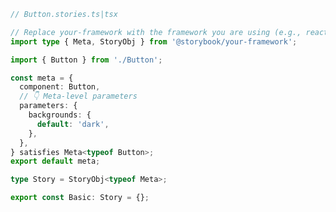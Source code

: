 ```ts
// Button.stories.ts|tsx

// Replace your-framework with the framework you are using (e.g., react-webpack5, vue3-vite)
import type { Meta, StoryObj } from '@storybook/your-framework';

import { Button } from './Button';

const meta = {
  component: Button,
  // 👇 Meta-level parameters
  parameters: {
    backgrounds: {
      default: 'dark',
    },
  },
} satisfies Meta<typeof Button>;
export default meta;

type Story = StoryObj<typeof Meta>;

export const Basic: Story = {};
```
